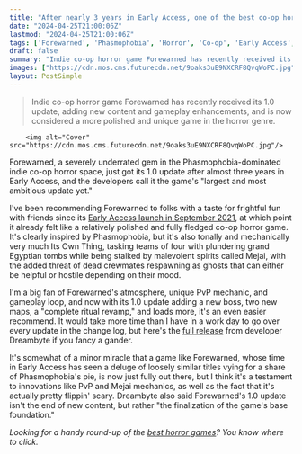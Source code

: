 ```yaml
---
title: "After nearly 3 years in Early Access, one of the best co-op horror games I've played miraculously gets full launch amid stellar Steam reviews"
date: "2024-04-25T21:00:06Z"
lastmod: "2024-04-25T21:00:06Z"
tags: ['Forewarned', 'Phasmophobia', 'Horror', 'Co-op', 'Early Access', 'Egyptian', 'PvP', 'Mejai', 'Dreambyte', 'Steam']
draft: false
summary: "Indie co-op horror game Forewarned has recently received its 1.0 update, adding new content and gameplay enhancements, and is now considered a more polished and unique game in the horror genre."
images: ["https://cdn.mos.cms.futurecdn.net/9oaks3uE9NXCRF8QvqWoPC.jpg"]
layout: PostSimple
---
```

> Indie co-op horror game Forewarned has recently received its 1.0 update, adding new content and gameplay enhancements, and is now considered a more polished and unique game in the horror genre.


        <img alt="Cover" src="https://cdn.mos.cms.futurecdn.net/9oaks3uE9NXCRF8QvqWoPC.jpg"/>
        
Forewarned, a severely underrated gem in the Phasmophobia-dominated indie co-op horror space, just got its 1.0 update after almost three years in Early Access, and the developers call it the game's "largest and most ambitious update yet."

I've been recommending Forewarned to folks with a taste for frightful fun with friends since its [Early Access launch in September 2021](https://www.gamesradar.com/have-you-tried-phasmophobia-but-with-mummies-and-betrayal-in-forewarned/), at which point it already felt like a relatively polished and fully fledged co-op horror game. It's clearly inspired by Phasmophobia, but it's also tonally and mechanically very much Its Own Thing, tasking teams of four with plundering grand Egyptian tombs while being stalked by malevolent spirits called Mejai, with the added threat of dead crewmates respawning as ghosts that can either be helpful or hostile depending on their mood.

I'm a big fan of Forewarned's atmosphere, unique PvP mechanic, and gameplay loop, and now with its 1.0 update adding a new boss, two new maps, a "complete ritual revamp," and loads more, it's an even easier recommend. It would take more time than I have in a work day to go over every update in the change log, but here's the [full release](https://store.steampowered.com/app/1562420/FOREWARNED/) from developer Dreambyte if you fancy a gander.

It's somewhat of a minor miracle that a game like Forewarned, whose time in Early Access has seen a deluge of loosely similar titles vying for a share of Phasmophobia's pie, is now just fully out there, but I think it's a testament to innovations like PvP and Mejai mechanics, as well as the fact that it's actually pretty flippin' scary. Dreambyte also said Forewarned's 1.0 update isn't the end of new content, but rather "the finalization of the game's base foundation." 

*Looking for a handy round-up of the *[<em>best horror games</em>](https://www.gamesradar.com/best-horror-games/)*? You know where to click.*
        